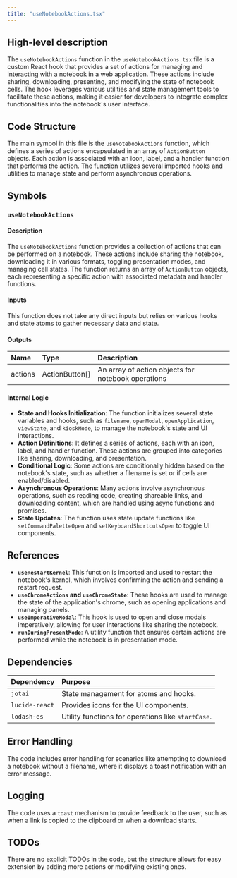 ```yaml
---
title: "useNotebookActions.tsx"
---
```


## High-level description

The `useNotebookActions` function in the `useNotebookActions.tsx` file is a custom React hook that provides a set of actions for managing and interacting with a notebook in a web application. These actions include sharing, downloading, presenting, and modifying the state of notebook cells. The hook leverages various utilities and state management tools to facilitate these actions, making it easier for developers to integrate complex functionalities into the notebook's user interface.

## Code Structure

The main symbol in this file is the `useNotebookActions` function, which defines a series of actions encapsulated in an array of `ActionButton` objects. Each action is associated with an icon, label, and a handler function that performs the action. The function utilizes several imported hooks and utilities to manage state and perform asynchronous operations.

## Symbols

### `useNotebookActions`
#### Description
The `useNotebookActions` function provides a collection of actions that can be performed on a notebook. These actions include sharing the notebook, downloading it in various formats, toggling presentation modes, and managing cell states. The function returns an array of `ActionButton` objects, each representing a specific action with associated metadata and handler functions.

#### Inputs
This function does not take any direct inputs but relies on various hooks and state atoms to gather necessary data and state.

#### Outputs
| Name    | Type          | Description                                      |
|:--------|:--------------|:-------------------------------------------------|
| actions | ActionButton[] | An array of action objects for notebook operations |

#### Internal Logic
- **State and Hooks Initialization**: The function initializes several state variables and hooks, such as `filename`, `openModal`, `openApplication`, `viewState`, and `kioskMode`, to manage the notebook's state and UI interactions.
- **Action Definitions**: It defines a series of actions, each with an icon, label, and handler function. These actions are grouped into categories like sharing, downloading, and presentation.
- **Conditional Logic**: Some actions are conditionally hidden based on the notebook's state, such as whether a filename is set or if cells are enabled/disabled.
- **Asynchronous Operations**: Many actions involve asynchronous operations, such as reading code, creating shareable links, and downloading content, which are handled using async functions and promises.
- **State Updates**: The function uses state update functions like `setCommandPaletteOpen` and `setKeyboardShortcutsOpen` to toggle UI components.

## References

- **`useRestartKernel`**: This function is imported and used to restart the notebook's kernel, which involves confirming the action and sending a restart request.
- **`useChromeActions` and `useChromeState`**: These hooks are used to manage the state of the application's chrome, such as opening applications and managing panels.
- **`useImperativeModal`**: This hook is used to open and close modals imperatively, allowing for user interactions like sharing the notebook.
- **`runDuringPresentMode`**: A utility function that ensures certain actions are performed while the notebook is in presentation mode.

## Dependencies

| Dependency | Purpose |
|:-----------|:--------|
| `jotai` | State management for atoms and hooks. |
| `lucide-react` | Provides icons for the UI components. |
| `lodash-es` | Utility functions for operations like `startCase`. |

## Error Handling

The code includes error handling for scenarios like attempting to download a notebook without a filename, where it displays a toast notification with an error message.

## Logging

The code uses a `toast` mechanism to provide feedback to the user, such as when a link is copied to the clipboard or when a download starts.

## TODOs
There are no explicit TODOs in the code, but the structure allows for easy extension by adding more actions or modifying existing ones.